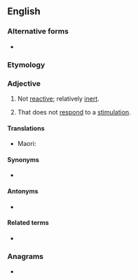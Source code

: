 {{also|un-reactive}}
==English==

===Alternative forms===
* {{l|en|un-reactive}}

===Etymology===
{{prefix|un|reactive|lang=en}}

===Adjective===
{{en-adj}}

# {{lb|en|chemistry}} Not [[reactive]]; relatively [[inert]].
# {{lb|en|psychology}} That does not [[respond]] to a [[stimulation]].

====Translations====
{{trans-top|Not reactive, inert}}
* Maori: {{t|mi|tauhohekore}}
{{trans-mid}}
{{trans-bottom}}

====Synonyms====
* {{l|en|nonreactive}}

====Antonyms====
* {{l|en|reactive}}

====Related terms====
* {{l|en|unreactivity}}

===Anagrams===
* {{anagrams|en|a=aceeinrtuv|uncreative}}